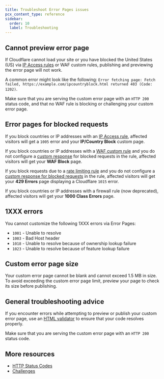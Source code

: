 ```yaml
---
title: Troubleshoot Error Pages issues
pcx_content_type: reference
sidebar:
  order: 10
  label: Troubleshooting
---
```


## Cannot preview error page

If Cloudflare cannot load your site or you have blocked the United States (US) via [IP Access rules](/waf/tools/ip-access-rules/) or WAF custom rules, publishing and previewing the error page will not work.

A common error might look like the following: `Error fetching page: Fetch failed, https://example.com/ipcountryblock.html returned 403 (Code: 1202)`.

Make sure that you are serving the custom error page with an `HTTP 200` status code, and that no WAF rule is blocking or challenging your custom error page.

## Error pages for blocked requests

If you block countries or IP addresses with an [IP Access rule](/waf/tools/ip-access-rules/), affected visitors will get a `1005` error and your **IP/Country Block** custom page.

If you block countries or IP addresses with a [WAF custom rule](/waf/custom-rules/) and you do not configure a [custom response](/waf/custom-rules/create-dashboard/#configure-a-custom-response-for-blocked-requests) for blocked requests in the rule, affected visitors will get your **WAF Block** page.

If you block requests due to a [rate limiting rule](/waf/rate-limiting-rules/) and you do not configure a [custom response for blocked requests](/waf/rate-limiting-rules/create-zone-dashboard/#configure-a-custom-response-for-blocked-requests) in the rule, affected visitors will get your **429 Errors** page displaying a Cloudflare `1015` error.

If you block countries or IP addresses with a firewall rule (now deprecated), affected visitors will get your **1000 Class Errors** page.

## 1XXX errors

You cannot customize the following 1XXX errors via Error Pages:

- `1001` - Unable to resolve
- `1003` - Bad Host header
- `1018` - Unable to resolve because of ownership lookup failure
- `1023` - Unable to resolve because of feature lookup failure

## Custom error page size

Your custom error page cannot be blank and cannot exceed 1.5 MB in size. To avoid exceeding the custom error page limit, preview your page to check its size before publishing.

## General troubleshooting advice

If you encounter errors while attempting to preview or publish your custom error page, use an [HTML validator](https://validator.w3.org/) to ensure that your code resolves properly.

Make sure that you are serving the custom error page with an `HTTP 200` status code.

## More resources

- [HTTP Status Codes](/support/troubleshooting/http-status-codes/)
- [Challenges](/cloudflare-challenges/)
